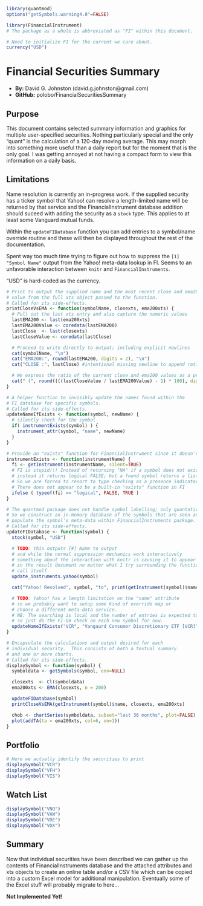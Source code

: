 ```r
library(quantmod)
options("getSymbols.warning4.0"=FALSE)

library(FinancialInstrument)
# The package as a whole is abbreviated as "FI" within this document.

# Need to initialize FI for the current we care about.
currency("USD")
```
# Financial Securities Summary
* **By:** David G. Johnston (david.g.johnston@gmail.com)
* **GitHub:** polobo/FinancialSecuritiesSummary

## Purpose

This document contains selected summary information and graphics
for multiple user-specified securities.  Nothing particularly
special and the only "quant" is the calculation of a 120-day moving
average.  This may morph into something more useful than a daily
report but for the moment that is the only goal.  I was getting annoyed
at not having a compact form to view this information on a daily basis.

## Limitations

Name resolution is currently an in-progress work.  If the supplied security
has a ticker symbol that Yahoo! can resolve a length-limited name will be
returned by that service and the FinancialInstrument database addition
should suceed with adding the security as a `stock` type.  This applies to
at least some Vanguard mutual funds.

Within the `updateFIDatabase` function you can add entries to a symbol/name
override routine and these will then be displayed throughout the rest of the
documentation.

Spent way too much time trying to figure out how to suppress the `[1] "Symbol Name"`
output from the Yahoo! meta-data lookup in FI.  Seems to an unfavorable interaction
between `knitr` and `FinancialInstruments`.

"USD" is hard-coded as the currency.

```r
# Print to output the supplied name and the most recent close and ema200
# value from the full xts object passed to the function.
# Called for its side-effects.
printCloseVsEMA <- function(symbolName, closexts, ema200xts) {
  # Pull out the last xts entry and also capture the numeric values
  lastEMA200 <- last(ema200xts)
  lastEMA200Value <- coredata(lastEMA200)
  lastClose  <- last(closexts)
  lastCloseValue <- coredata(lastClose)

  # Proceed to write directly to output; including explicit newlines
  cat(symbolName, "\n")
  cat("EMA200:", round(lastEMA200, digits = 2), "\n")
  cat("CLOSE :", lastClose) #intentional missing newline to append ratio on same line

  # We express the ratio of the current close and ema200 values as a percentage
  cat(" (", round((((lastCloseValue / lastEMA200Value) - 1) * 100), digits = 2), "% )")
}

# A helper function to invisibly update the names found within the
# FI database for specific symbols.
# Called for its side-effects.
updateNameIfExists <- function(symbol, newName) {
  # silently check for the symbol
  if( instrumentExists(symbol) ) {
    instrument_attr(symbol, "name", newName)
  }
}

# Provide an "exists" function for FinancialInstrument since it doesn't
instrumentExists <- function(instrumentName) {
  fi <- getInstrument(instrumentName, silent=TRUE)
  # FI is stupid!!! Instead of returning "NA" if a symbol does not exist
  # instead it returns logical FALSE; but a found symbol returns a list.
  # So we are forced to resort to type checking as a presence indicator.
  # There does not appear to be a built-in "exists" function in FI
  ifelse ( typeof(fi) == "logical", FALSE, TRUE )
}

# The quantmod package does not handle symbol labelling; only quantative data
# So we construct an in-memory database of the symbols that are seen and
# populate the symbol's meta-data within FinancialInstruments package.
# Called for its side-effects.
updateFIDatabase <- function(symbol) {
  stock(symbol, "USD")

  # TODO: this outputs [#] Name to output
  # and while the normal suppression mechanics work interactively
  # something about the interaction with knitr is causing it to appear
  # in the result document no matter what I try surrounding the function
  # call itself.
  update_instruments.yahoo(symbol)

  cat("Yahoo! Resolved", symbol, "to", print(getInstrument(symbol)$name), "\n")

  # TODO: Yahoo! has a length limitation on the "name" attribute
  # so we probably want to setup some kind of override map or
  # choose a different meta-data service.
  # NB: The searching is local and the number of entries is expected to be small
  # so just do the FI-DB check on each new symbol for now.
  updateNameIfExists("VCR", "Vangaurd Consumer Discretionary ETF [VCR]")
}

# Encapsulate the calculations and output desired for each
# individual security.  This consists of both a textual summary
# and one or more charts.
# Called for its side-effects.
displaySymbol <- function(symbol) {
  symboldata <- getSymbols(symbol, env=NULL)

  closexts  <- Cl(symboldata)
  ema200xts <- EMA(closexts, n = 200)

  updateFIDatabase(symbol)
  printCloseVsEMA(getInstrument(symbol)$name, closexts, ema200xts)

  chob <- chartSeries(symboldata, subset="last 36 months", plot=FALSE)
  plot(addTA(ta = ema200xts, col=6, on=1))
}
```

## Portfolio

```r
# Here we actually identify the securities to print
displaySymbol("VCR")
displaySymbol("VFH")
displaySymbol("VIS")
```

## Watch List

```r
displaySymbol("VNQ")
displaySymbol("VAW")
displaySymbol("VDE")
displaySymbol("VOX")
```

## Summary

Now that individual securities have been described we can gather up the contents
of FinancialInstruments database and the attached attributes and xts objects to
create an online table and/or a CSV file which can be copied into a custom Excel
model for additional manipulation.  Eventually some of the Excel stuff will
probably migrate to here...

**Not Implemented Yet!**
